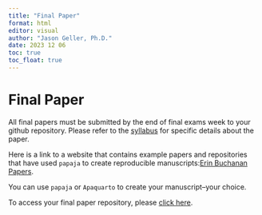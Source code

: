 ```yaml
---
title: "Final Paper"
format: html
editor: visual
author: "Jason Geller, Ph.D."
date: 2023 12 06
toc: true
toc_float: true
---
```


# Final Paper

All final papers must be submitted by the end of final exams week to your github repository. Please refer to the [syllabus](https://psy503-f2023.netlify.app/syllabus#final-project) for specific details about the paper. 

Here is a link to a website that contains example papers and repositories that have used `papaja` to create reproducible manuscripts:[Erin Buchanan Papers](https://www.aggieerin.com/post/current-publications-with-papaja/). 

You can use `papaja` or `Apaquarto` to create your manuscript--your choice.

To access your final paper repository,  please [click here](https://classroom.github.com/a/ltbJhvus).

